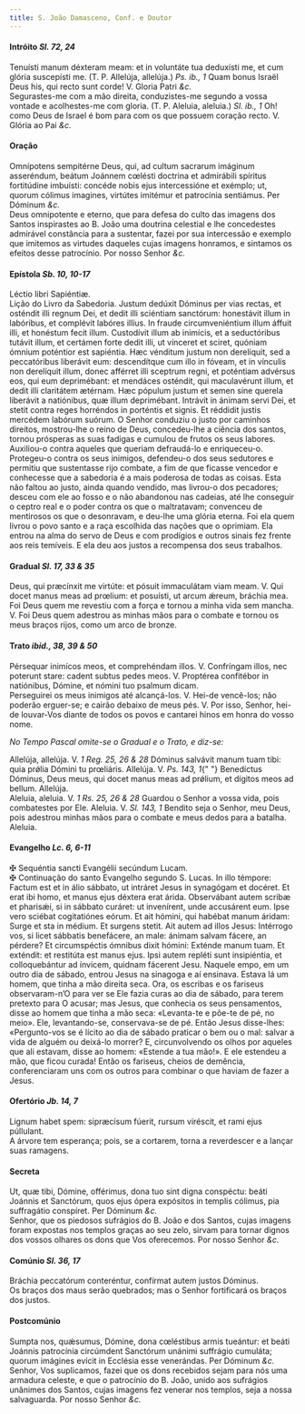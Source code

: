 ```yaml
---
title: S. João Damasceno, Conf. e Doutor
---
```


<h4 class="text-center">
  Intróito <em>Sl. 72, 24</em>
</h4>
<div class="grid grid-cols-2 gap-5">
  <span class="text-justify">
    Tenuísti manum déxteram meam: et in voluntáte tua deduxísti me, et cum
    glória suscepísti me. (T. P. Allelúja, allelúja.) <em>Ps. ib., 1</em> Quam
    bonus Israël Deus his, qui recto sunt corde! V. Gloria Patri <em>&c.</em>
  </div>
  <span class="text-justify">
    Segurastes-me com a mão direita, conduzistes-me segundo a vossa vontade e
    acolhestes-me com gloria. (T. P. Aleluia, aleluia.) <em>Sl. ib., 1</em> Oh!
    como Deus de Israel é bom para com os que possuem coração recto. V. Glória
    ao Pai <em>&c.</em>
  </div>
</div>

<h4 class="text-center">Oração</h4>
<div class="grid grid-cols-2 gap-5">
  <span class="text-justify">
    Omnípotens sempitérne Deus, qui, ad cultum sacrarum imáginum asseréndum,
    beátum Joánnem cœlésti doctrina et admirábili spíritus fortitúdine imbuísti:
    concéde nobis ejus intercessióne et exémplo; ut, quorum cólimus imagines,
    virtútes imitémur et patrocínia sentiámus. Per Dóminum <em>&c.</em>
  </div>
  <span class="text-justify">
    Deus omnipotente e eterno, que para defesa do culto das imagens dos Santos
    inspirastes ao B. João uma doutrina celestial e lhe concedestes admirável
    constância para a sustentar, fazei por sua intercessão e exemplo que
    imitemos as virtudes daqueles cujas imagens honramos, e sintamos os efeitos
    desse patrocínio. Por nosso Senhor <em>&c.</em>
  </div>
</div>

<h4 class="text-center">
  Epístola <em>Sb. 10, 10-17</em>
</h4>
<div class="grid grid-cols-2 gap-5">
  <span class="text-justify">Léctio libri Sapiéntiæ.</div>
  <span class="text-justify">Lição do Livro da Sabedoria.</div>
  <span class="text-justify">
    Justum dedúxit Dóminus per vias rectas, et osténdit illi regnum Dei, et
    dedit illi sciéntiam sanctórum: honestávit illum in labóribus, et complévit
    labóres illíus. In fraude circumveniéntium illum áffuit illi, et honéstum
    fecit illum. Custodívit illum ab inimícis, et a seductóribus tutávit illum,
    et certámen forte dedit illi, ut vínceret et sciret, quóniam ómnium
    poténtior est sapiéntia. Hæc vénditum justum non derelíquit, sed a
    peccatóribus liberávit eum: descendítque cum illo in fóveam, et in vínculis
    non derelíquit illum, donec afférret illi sceptrum regni, et poténtiam
    advérsus eos, qui eum deprimébant: et mendáces osténdit, qui maculavérunt
    illum, et dedit illi claritátem ætérnam. Hæc pópulum justum et semen sine
    querela liberávit a natiónibus, quæ illum deprimébant. Intrávit in ánimam
    servi Dei, et stetit contra reges horréndos in porténtis et signis. Et
    réddidit justis mercédem labórum suórum.
  </div>
  <span class="text-justify">
    O Senhor conduziu o justo por caminhos direitos, mostrou-lhe o reino de
    Deus, concedeu-lhe a ciência dos santos, tornou prósperas as suas fadigas e
    cumulou de frutos os seus labores. Auxiliou-o contra aqueles que queriam
    defraudá-lo e enriqueceu-o. Protegeu-o contra os seus inimigos, defendeu-o
    dos seus sedutores e permitiu que sustentasse rijo combate, a fim de que
    ficasse vencedor e conhecesse que a sabedoria é a mais poderosa de todas as
    coisas. Esta não faltou ao justo, ainda quando vendido, mas livrou-o dos
    pecadores; desceu com ele ao fosso e o não abandonou nas cadeias, até lhe
    conseguir o ceptro real e o poder contra os que o maltratavam; convenceu de
    mentirosos os que o desonravam, e deu-lhe uma glória eterna. Foi ela quem
    livrou o povo santo e a raça escolhida das nações que o oprimiam. Ela entrou
    na alma do servo de Deus e com prodígios e outros sinais fez frente aos reis
    temíveis. E ela deu aos justos a recompensa dos seus trabalhos.
  </div>
</div>

<h4 class="text-center">
  Gradual <em>Sl. 17, 33 & 35</em>
</h4>
<div class="grid grid-cols-2 gap-5">
  <span class="text-justify">
    Deus, qui præcínxit me virtúte: et pósuit immaculátam viam meam. V. Qui
    docet manus meas ad prœlium: et posuísti, ut arcum ǽreum, bráchia mea.
  </div>
  <span class="text-justify">
    Foi Deus quem me revestiu com a força e tornou a minha vida sem mancha. V.
    Foi Deus quem adestrou as minhas mãos para o combate e tornou os meus braços
    rijos, como um arco de bronze.
  </div>
</div>

<h4 class="text-center">
  Trato <em>ibid., 38, 39 & 50</em>
</h4>
<div class="grid grid-cols-2 gap-5">
  <span class="text-justify">
    Pérsequar inimícos meos, et comprehéndam illos. V. Confríngam illos, nec
    poterunt stare: cadent subtus pedes meos. V. Proptérea confitébor in
    natiónibus, Dómine, et nómini tuo psalmum dicam.
  </div>
  <span class="text-justify">
    Perseguirei os meus inimigos até alcançá-los. V. Hei-de vencê-los; não
    poderão erguer-se; e cairão debaixo de meus pés. V. Por isso, Senhor, hei-de
    louvar-Vos diante de todos os povos e cantarei hinos em honra do vosso nome.
  </div>
</div>

<em>No Tempo Pascal omite-se o Gradual e o Trato, e diz-se:</em>

<div class="grid grid-cols-2 gap-5">
  <span class="text-justify">
    Allelúja, allelúja. V. <em>1 Reg. 25, 26 & 28</em> Dóminus salvávit manum
    tuam tibi: quia prǿlia Dómini tu prœliáris. Allelúja. V. <em>Ps. 143, 1</em>{" "}
    Benedíctus Dóminus, Deus meus, qui docet manus meas ad prǿlium, et dígitos
    meos ad bellum. Allelúja.
  </div>
  <span class="text-justify">
    Aleluia, aleluia. V. <em>1 Rs. 25, 26 & 28</em> Guardou o Senhor a vossa
    vida, pois combatestes por Ele. Aleluia. V. <em>Sl. 143, 1</em> Bendito seja
    o Senhor, meu Deus, pois adestrou minhas mãos para o combate e meus dedos
    para a batalha. Aleluia.
  </div>
</div>

<h4 class="text-center">
  Evangelho <em>Lc. 6, 6-11</em>
</h4>
<div class="grid grid-cols-2 gap-5">
  <span class="text-justify">
    <span class="text-danger">&#10016;</span> Sequéntia sancti Evangélii
    secúndum Lucam.
  </div>
  <span class="text-justify">
    <span class="text-danger">&#10016;</span> Continuação do santo Evangelho
    segundo S. Lucas.
  </div>
  <span class="text-justify">
    In illo témpore: Factum est et in álio sábbato, ut intráret Jesus in
    synagógam et docéret. Et erat ibi homo, et manus ejus déxtera erat árida.
    Observábant autem scribæ et pharisǽi, si in sábbato curáret: ut invenírent,
    unde accusárent eum. Ipse vero sciébat cogitatiónes eórum. Et ait hómini,
    qui habébat manum áridam: Surge et sta in médium. Et surgens stetit. Ait
    autem ad illos Jesus: Intérrogo vos, si licet sábbatis benefácere, an male:
    ánimam salvam fácere, an pérdere? Et circumspéctis ómnibus dixit hómini:
    Exténde manum tuam. Et exténdit: et restitúta est manus ejus. Ipsi autem
    repléti sunt insipiéntia, et colloquebántur ad ínvicem, quidnam fácerent
    Jesu.
  </div>
  <span class="text-justify">
    Naquele empo, em um outro dia de sábado, entrou Jesus na sinagoga e aí
    ensinava. Estava lá um homem, que tinha a mão direita seca. Ora, os escribas
    e os fariseus observaram-n’O para ver se Ele fazia curas ao dia de sábado,
    para terem pretexto para O acusar; mas Jesus, que conhecia os seus
    pensamentos, disse ao homem que tinha a mão seca: «Levanta-te e põe-te de
    pé, no meio». Ele, levantando-se, conservava-se de pé. Então Jesus
    disse-lhes: «Pergunto-vos se é lícito ao dia de sábado praticar o bem ou o
    mal: salvar a vida de alguém ou deixá-lo morrer? E, circunvolvendo os olhos
    por aqueles que ali estavam, disse ao homem: «Estende a tua mão!». E ele
    estendeu a mão, que ficou curada! Então os fariseus, cheios de demência,
    conferenciaram uns com os outros para combinar o que haviam de fazer a
    Jesus.
  </div>
</div>

<h4 class="text-center">
  Ofertório <em>Jb. 14, 7</em>
</h4>
<div class="grid grid-cols-2 gap-5">
  <span class="text-justify">
    Lignum habet spem: sipræcísum fúerit, rursum viréscit, et rami ejus
    púllulant.
  </div>
  <span class="text-justify">
    A árvore tem esperança; pois, se a cortarem, torna a reverdescer e a lançar
    suas ramagens.
  </div>
</div>

<h4 class="text-center">Secreta</h4>
<div class="grid grid-cols-2 gap-5">
  <span class="text-justify">
    Ut, quæ tibi, Dómine, offérimus, dona tuo sint digna conspéctu: beáti
    Joánnis et Sanctórum, quos ejus ópera expósitos in templis cólimus, pia
    suffragátio conspíret. Per Dóminum <em>&c.</em>
  </div>
  <span class="text-justify">
    Senhor, que os piedosos sufrágios do B. João e dos Santos, cujas imagens
    foram expostas nos templos graças ao seu zelo, sirvam para tornar dignos dos
    vossos olhares os dons que Vos oferecemos. Por nosso Senhor <em>&c.</em>
  </div>
</div>

<h4 class="text-center">
  Comúnio <em>Sl. 36, 17</em>
</h4>
<div class="grid grid-cols-2 gap-5">
  <span class="text-justify">
    Bráchia peccatórum conteréntur, confírmat autem justos Dóminus.
  </div>
  <span class="text-justify">
    Os braços dos maus serão quebrados; mas o Senhor fortificará os braços dos
    justos.
  </div>
</div>

<h4 class="text-center">Postcomúnio</h4>
<div class="grid grid-cols-2 gap-5">
  <span class="text-justify">
    Sumpta nos, quǽsumus, Dómine, dona cœléstibus armis tueántur: et beáti
    Joánnis patrocínia circúmdent Sanctórum unánimi suffrágio cumuláta; quorum
    imágines evícit in Ecclésia esse venerándas. Per Dóminum <em>&c.</em>
  </div>
  <span class="text-justify">
    Senhor, Vos suplicamos, fazei que os dons recebidos sejam para nós uma
    armadura celeste, e que o patrocínio do B. João, unido aos sufrágios
    unânimes dos Santos, cujas imagens fez venerar nos templos, seja a nossa
    salvaguarda. Por nosso Senhor <em>&c.</em>
  </div>
</div>
